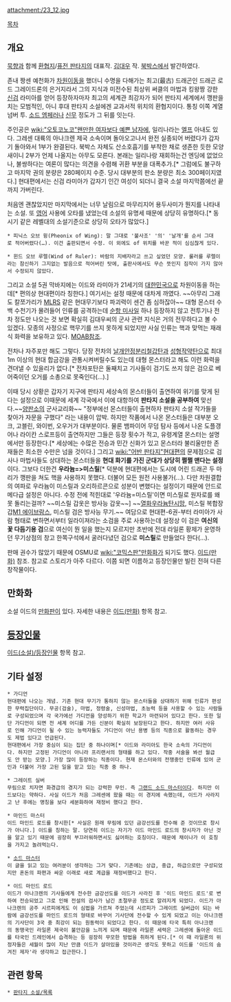 attachment:/23_12.jpg

[[목차]]

== 개요 ==
[[묵향]]과 함께 [[환협지]]/[[퓨전 판타지]]의 대표작. [[김대우]] 작. [[북박스]]에서 발간하였다.

존내 짱센 예천화가 [[차원이동]]을 했더니 수명을 다해가는 최고(最古) 드래곤인 드래곤 로드 그레이드론의 은거지라서 그의 지식과 미전수된 최상위 써클의 마법과 킹왕짱 강한 [[신검]] 라미아를 얻어 등장하자마자 최고의 세계관 최강자가 되어 판타지 세계에서 깽판을 치는 모범적인, 아니 후대 판타지 소설에겐 교과서적 위치의 환협지이다. 통칭 이쪽 계열 넘버 투. [[소드 엠페러]]나 [[신무]] 정도가 그 뒤를 잇는다.

주인공은 [[wiki:"오토코노코"왠만한 여자보다 예쁜 남자]]에, 일리나라는 [[엘프]] 아내도 있다. 그레센 대륙의 아나크렌 제국 소속이며 돌아오고나서 완전 실종되어 버렸다가 갑자기 돌아와서 1부가 완결된다. 북박스 자체도 산소호흡기를 부착한 채로 생존한 듯한 모양새이니 2부가 언제 나올지는 아무도 모른다. 본래는 일리나랑 재회하는건 엔딩에 없었으나, 불쌍하다는 여론이 많다는 의견을 수렴해 귀환 부분을 대폭추가.[* 그럼에도 불구하고 마지막 권의 분량은 280페이지 수준. 당시 대부분의 판소 분량은 최소 300페이지였다.] 현대편에서는 신검 라미아가 갑자기 인간 여성이 되더니 결국 소설 마지막쯤에선 끝까지 가버린다.

처음엔 괜찮았지만 마지막에서는 너무 날림으로 마무리지어 용두사미가 뭔지를 나타내는 소설. 또 [[영어]] 사용에 오타를 냈었는데 소설의 유명세 때문에 상당히 유명하다.[* 동시기 같은 레벨대의 소설기준으로 상당히 오타가 많았다.] 

 * 피닉스 오브 윙(Pheonix of Wing): 말 그대로 '불사조' '의' '날개'를 순서 그대로 적어버렸다(…). 이건 출판되면서 수정. 이 외에도 of 위치를 바꾼 적이 심심찮게 있다.

 * 윈드 오브 루렐(Wind of Ruler): 바람의 지배자라고 쓰고 싶었던 모양. 룰러를 루렐이라는 참신하기 그지없는 발음으로 적어버린 탓에, 출판사에서도 무슨 뜻인지 짐작이 가지 않아서 수정되지 않았다.

그리고 소설 5권 막바지에는 이드와 라미아가 21세기의 [[대한민국]]으로 차원이동을 하는데[* 편의상 현대편이라 칭한다.] 여기서는 설정 때문에 대차게 까였다. ~~아무리 그래도 칼쪼가리가 [[MLRS]] 같은 현대무기보다 파괴력이 센건 좀 심하잖아~~ 대형 몬스터 수백 수천기가 몰려들어 인류를 공격하는데 [[순항 미사일]] 하나 등장하지 않고 전투기나 전차 정도만 나오는 것 보면 확실히 김대우씨의 군사 관련 지식은 거의 전무하다고 볼 수 있겠다. 모종의 사정으로 핵무기를 쓰지 못하게 되었지만 사실 인류는 핵과 맞먹는 재래식 화력을 보유하고 있다. [[MOAB]]참조.

전차나 자주포만 해도 그렇다. 당장 전차의 [[날개안정분리철갑탄]]과 [[성형작약탄]]으로 최대 1m 이상의 현대 합금강을 관통시켜버릴수도 있는데 대형 몬스터라고 해도 이런 화력을 견뎌낼 수 있을리가 없다.[* 전차포탄은 둘째치고 기사들이 검기도 쓰지 않은 검으로 베어죽이던 오거를 소총으로 못죽인다(...).]

이때 당시 상황은 갑자기 지구에 판타지 세상속의 몬스터들이 출연하여 위기를 맞게 된다는 설정으로 이때문에 세계 각국에서 이에 대항하여 '''판타지 소설을 공부하여''' 맞선다.~~[[양판소]]의 군사교리화~~ "정부에선 몬스터들이 출현하자 판타지 소설 작가들을 찾아가 자문을 구했다" 라는 내용이 압박. 하지만 작품에서 나온 몬스터들은 대부분 오크, 고블린, 와이번, 오우거가 대부분이다. 물론 뱀파이어 무덤 탐사 등에서 나온 도플갱어나 라이칸 스로프등이 출연하지만 그들은 등장 횟수가 적고, 유령계열 몬스터는 설명에서만 등장한다.[* 세상에는 수많은 전승과 민간 신화가 있고 몬스터라 불리울만한 존재들은 최소한 수만은 넘을 것이다.]
그리고 [[wiki:"어반 판타지"현대편]]의 문제점으로 검사나 마법사들도 상대하는 몬스터들을 '''현대 화기를 가진 군대가 상당히 쩔쩔 맨다는 설정'''이다. 그보다 더한건 '''우라늄=>미스릴'''[* 덕분에 현대편에서는 도시에 어린 드래곤 두 마리가 깽판을 쳐도 핵을 사용하지 못했다. 더불어 모든 원전 사용불가(...). 다만 차원결합의 여파로 우라늄이 미스릴과 오리하르콘으로 성분이 변했다는 설정이기 때문에 안드로메다급 설정은 아니다. 수정 전에 적힌대로 '우라늄=미스릴'이면 미스릴로 원자로를 왜 못 돌리는걸까? ~~미스릴 갑옷은 방사능 갑옷~~] ~~[[열화우라늄탄]]시망, 미스릴 복합장갑[[M1 에이브람스]], 미스릴 검은 방사능 무기.~~ 여담으로 현대편-6권-부터 라미아가 사람 형태로 변하면서부터 일라이져라는 소검을 주로 사용하는데 설정상 이 검은 '''여신의 꽃 다듬기용 검'''으로 여신이 뭔 일을 했는지 모르지만 초반에 전대 라일론 황제가 운영하던 무기상점의 창고 한쪽구석에서 굴러다녔던 검으로 '''미스릴'''로 만들었다 한다(...).

판매 권수가 많았기 때문에 OSMU로 [[wiki:"코믹스판"만화화]]가 되기도 했다. [[이드(만화)]] 참조. 참고로 스토리가 아주 다르다. 이쯤 되면 이름하고 등장인물만 빌린 전혀 다른 창작물이다.

== 만화화 ==
소설 이드의 [[만화판]]이 있다. 자세한 내용은 [[이드(만화)]] 항목 참고.

== [[이드(소설)/등장인물|등장인물]] ==
[[이드(소설)/등장인물]] 항목 참고.

== 기타 설정 ==
 * 가디언
 현대편에 나오는 개념. 기존 현대 무기가 통하지 않는 몬스터들을 상대하기 위해 인류가 편성한 무력집단이다. 무공(검술), 마법, 정령술, 신성마법, 초능력 등을 사용할 수 있는 사람들로 구성되었으며 각 국가에선 가디언을 양성하기 위한 학교가 마련되어 있다고 한다. 또한 일단 가디언이 되면 전 세계 어디를 가든 신분이 확실히 보장된다고 한다. 하지만 여러 사유로 인해 가디언이 될 수 있는 능력자들도 가디언이 아닌 용병 등의 직종으로 활동하는 경우도 제법 있다고 언급된다. 
 현대편에서 가장 중심이 되는 집단 중 하나이며[* 이드와 라미아도 한국 소속의 가디언이다. 하지만 고정된 가디언이 아니라 프리랜서의 형태를 하고 있다. 작중 서술을 봐선 월급도 안 받는 모양.] 가장 많이 등장하는 직종이다. 현재 몬스터와의 전쟁중인 인류에 있어 군인과 더불어 가장 고된 일을 맡고 있는 직종 중 하나.

 * 그레이트 실버
 무림으로 치자면 화경급의 경지가 되는 강력한 무인. 즉 [[그랜드 소드 마스터]]이다. 하지만 이드보다는 약하다. 사실 이드가 처음 그레센에 왔을 때는 이 경지에 속했는데, 이드가 사라지고 난 후에는 명칭을 보다 세분화하여 재정비 했다고 한다.

 * 마인드 마스터 
 이드 마인드 로드를 창시한[* 사실은 원래 무림에 있던 금강선도를 전수해 준 것이므로 창시가 아니다.] 이드를 칭하는 말. 당연히 이드는 자기가 이드 마인드 로드의 창시자가 아닌 것을 알고 있기 때문에 굉장히 부끄러워하면서도 싫어하는 호칭이다. 때문에 채이나가 이 호칭을 가지고 놀려먹는다.

 * [[소드 마스터]]
 이 글을 읽고 있는 여러분이 생각하는 그거 맞다. 기존에는 상급, 중급, 하급으로만 구성되었지만 혼돈의 파편과 싸운 이래로 새로 계급을 재정비했다고 한다.

 * 이드 마인드 로드
 이드가 아나크렌의 기사들에게 전수한 금강선도를 이드가 사라진 후 '이드 마인드 로드'로 변하여 전승되었고 그로 인해 전설의 검사가 남긴 초절무공 정도로 알려지게 되었다. 이드가 아나크렌의 공주 시르피에게도 이 심법을 가르쳐 주었는데 시르피가 그레이트 실버급이 되는 바람에 금강선도를 마인드 로드의 형태로 바꾸어 기사단에 전수할 수 있게 되었고 이는 아나크렌의 기사단이 3국 중 최강이 되는 원동력이 되었다고 한다. 이 때문에 타국 특히 아나크렌의 동맹국인 라일론 제국이 불안감을 느끼게 되며 때문에 라일론 세력은 그레센에 돌아온 이드를 타국인 드레인에서 습격하는 등 굉장히 무모한 방법을 취하게 된다.[* 이 때 라일론의 위정자들은 세월이 많이 지난 만큼 이드가 살아있을 것이라곤 생각도 못하고 이드를 '이드의 숨겨진 제자'라 생각하고 접근한다.]

== 관련 항목 ==
 * [[판타지 소설/목록]]
